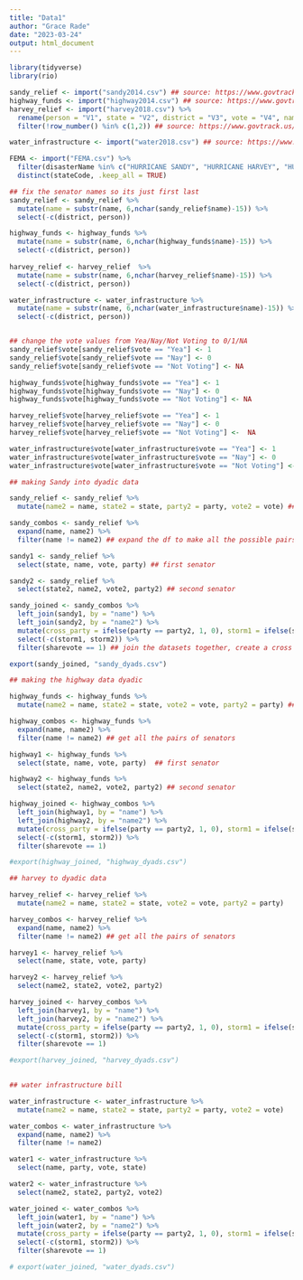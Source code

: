 ```yaml
---
title: "Data1"
author: "Grace Rade"
date: "2023-03-24"
output: html_document
---
```

```r
library(tidyverse)
library(rio)

```

```r
sandy_relief <- import("sandy2014.csv") ## source: https://www.govtrack.us/congress/votes/113-2013/s4 
highway_funds <- import("highway2014.csv") ## source: https://www.govtrack.us/congress/votes/113-2014/s248
harvey_relief <- import("harvey2018.csv") %>% 
  rename(person = "V1", state = "V2", district = "V3", vote = "V4", name = "V5", party = "V6") %>% 
  filter(!row_number() %in% c(1,2)) ## source: https://www.govtrack.us/congress/votes/115-2017/s192

water_infrastructure <- import("water2018.csv") ## source: https://www.govtrack.us/congress/votes/115-2018/s225

FEMA <- import("FEMA.csv") %>% 
  filter(disasterName %in% c("HURRICANE SANDY", "HURRICANE HARVEY", "HURRICANE MARIA", "HURRICANE IRMA")) %>% 
  distinct(stateCode, .keep_all = TRUE)
```

```r
## fix the senator names so its just first last
sandy_relief <- sandy_relief %>% 
  mutate(name = substr(name, 6,nchar(sandy_relief$name)-15)) %>% 
  select(-c(district, person))

highway_funds <- highway_funds %>% 
  mutate(name = substr(name, 6,nchar(highway_funds$name)-15)) %>% 
  select(-c(district, person))
  
harvey_relief <- harvey_relief  %>% 
  mutate(name = substr(name, 6,nchar(harvey_relief$name)-15)) %>% 
  select(-c(district, person))

water_infrastructure <- water_infrastructure %>% 
  mutate(name = substr(name, 6,nchar(water_infrastructure$name)-15)) %>% 
  select(-c(district, person))


## change the vote values from Yea/Nay/Not Voting to 0/1/NA
sandy_relief$vote[sandy_relief$vote == "Yea"] <- 1
sandy_relief$vote[sandy_relief$vote == "Nay"] <- 0
sandy_relief$vote[sandy_relief$vote == "Not Voting"] <- NA

highway_funds$vote[highway_funds$vote == "Yea"] <- 1
highway_funds$vote[highway_funds$vote == "Nay"] <- 0
highway_funds$vote[highway_funds$vote == "Not Voting"] <- NA

harvey_relief$vote[harvey_relief$vote == "Yea"] <- 1
harvey_relief$vote[harvey_relief$vote == "Nay"] <- 0
harvey_relief$vote[harvey_relief$vote == "Not Voting"] <-  NA

water_infrastructure$vote[water_infrastructure$vote == "Yea"] <- 1
water_infrastructure$vote[water_infrastructure$vote == "Nay"] <- 0
water_infrastructure$vote[water_infrastructure$vote == "Not Voting"] <- NA

```


```r
## making Sandy into dyadic data

sandy_relief <- sandy_relief %>% 
  mutate(name2 = name, state2 = state, party2 = party, vote2 = vote) ## make a copy of all the variables

sandy_combos <- sandy_relief %>% 
  expand(name, name2) %>% 
  filter(name != name2) ## expand the df to make all the possible pairs of senators

sandy1 <- sandy_relief %>% 
  select(state, name, vote, party) ## first senator

sandy2 <- sandy_relief %>% 
  select(state2, name2, vote2, party2) ## second senator

sandy_joined <- sandy_combos %>% 
  left_join(sandy1, by = "name") %>% 
  left_join(sandy2, by = "name2") %>% 
  mutate(cross_party = ifelse(party == party2, 1, 0), storm1 = ifelse(state %in% c("PA", "MA", "NH", "WV", "WA", "MD", "DE", "RI", "CT", "NJ", "NY"), 1, 0), storm2 = ifelse(state2 %in% c("PA", "MA", "NH", "WV", "WA", "MD", "DE", "RI", "CT", "NJ", "NY"), 1, 0), storm = ifelse(storm1 == 1 & storm2 == 1, 1, 0), sharevote = ifelse(vote == 1 & vote2 == 1, 1, 0)) %>% 
  select(-c(storm1, storm2)) %>% 
  filter(sharevote == 1) ## join the datasets together, create a cross party and shared storm variable, then only filter where the votes are the same

export(sandy_joined, "sandy_dyads.csv")

```

```r

## making the highway data dyadic

highway_funds <- highway_funds %>% 
  mutate(name2 = name, state2 = state, vote2 = vote, party2 = party) ## duplicate the vairables

highway_combos <- highway_funds %>% 
  expand(name, name2) %>% 
  filter(name != name2) ## get all the pairs of senators

highway1 <- highway_funds %>% 
  select(state, name, vote, party)  ## first senator

highway2 <- highway_funds %>% 
  select(state2, name2, vote2, party2) ## second senator

highway_joined <- highway_combos %>% 
  left_join(highway1, by = "name") %>% 
  left_join(highway2, by = "name2") %>% 
  mutate(cross_party = ifelse(party == party2, 1, 0), storm1 = ifelse(state %in% c("PA", "MA", "NH", "WV", "WA", "MD", "DE", "RI", "CT", "NJ", "NY"), 1, 0), storm2 = ifelse(state2 %in% c("PA", "MA", "NH", "WV", "WA", "MD", "DE", "RI", "CT", "NJ", "NY"), 1, 0), storm = ifelse(storm1 == 1 & storm2 == 1, 1, 0), sharevote = ifelse(vote == 1 & vote2 == 1, 1, 0)) %>% 
  select(-c(storm1, storm2)) %>% 
  filter(sharevote == 1)

#export(highway_joined, "highway_dyads.csv")
```

```r
## harvey to dyadic data

harvey_relief <- harvey_relief %>% 
  mutate(name2 = name, state2 = state, vote2 = vote, party2 = party)

harvey_combos <- harvey_relief %>% 
  expand(name, name2) %>% 
  filter(name != name2) ## get all the pairs of senators

harvey1 <- harvey_relief %>% 
  select(name, state, vote, party)

harvey2 <- harvey_relief %>% 
  select(name2, state2, vote2, party2)

harvey_joined <- harvey_combos %>% 
  left_join(harvey1, by = "name") %>% 
  left_join(harvey2, by = "name2") %>% 
  mutate(cross_party = ifelse(party == party2, 1, 0), storm1 = ifelse(state %in% c("TX", "LA", "VI", "SC", "GA", "AL", "FL"), 1, 0), storm2 = ifelse(state2 %in% c("TX", "LA", "VI", "SC", "GA", "AL", "FL"), 1, 0), storm = ifelse(storm1 == 1 & storm2 == 1, 1, 0), sharevote = ifelse(vote == 1 & vote2 == 1, 1, 0)) %>% 
  select(-c(storm1, storm2)) %>% 
  filter(sharevote == 1)

#export(harvey_joined, "harvey_dyads.csv")
  
```

```r
## water infrastructure bill

water_infrastructure <- water_infrastructure %>% 
  mutate(name2 = name, state2 = state, party2 = party, vote2 = vote)

water_combos <- water_infrastructure %>% 
  expand(name, name2) %>% 
  filter(name != name2)

water1 <- water_infrastructure %>% 
  select(name, party, vote, state)

water2 <- water_infrastructure %>% 
  select(name2, state2, party2, vote2)

water_joined <- water_combos %>% 
  left_join(water1, by = "name") %>% 
  left_join(water2, by = "name2") %>% 
  mutate(cross_party = ifelse(party == party2, 1, 0), storm1 = ifelse(state %in% c("TX", "LA", "VI", "SC", "GA", "AL", "FL"), 1, 0), storm2 = ifelse(state2 %in% c("TX", "LA", "VI", "SC", "GA", "AL", "FL"), 1, 0), storm = ifelse(storm1 == 1 & storm2 == 1, 1, 0), sharevote = ifelse(vote == 1 & vote2 == 1, 1, 0)) %>% 
  select(-c(storm1, storm2)) %>% 
  filter(sharevote == 1)

# export(water_joined, "water_dyads.csv")

```

